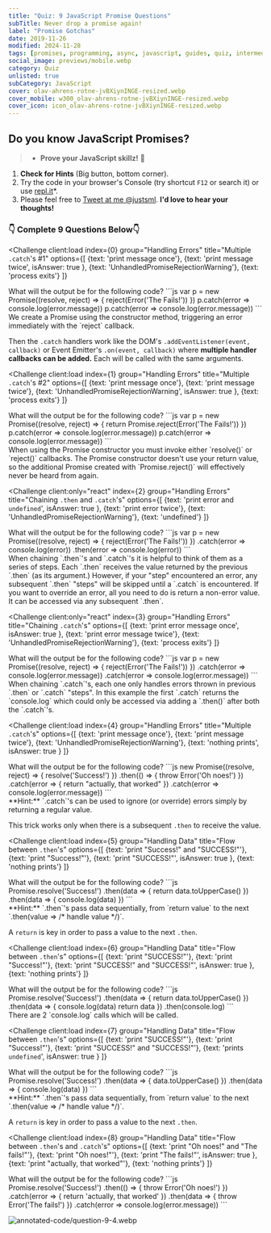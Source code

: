 ```yaml
---
title: "Quiz: 9 JavaScript Promise Questions"
subTitle: Never drop a promise again!
label: "Promise Gotchas"
date: 2019-11-26
modified: 2024-11-28
tags: [promises, programming, async, javascript, guides, quiz, intermediate]
social_image: previews/mobile.webp
category: Quiz
unlisted: true
subCategory: JavaScript
cover: olav-ahrens-rotne-jvBXiynINGE-resized.webp
cover_mobile: w300_olav-ahrens-rotne-jvBXiynINGE-resized.webp
cover_icon: icon_olav-ahrens-rotne-jvBXiynINGE-resized.webp
---
```




## Do you know JavaScript Promises?

> * **Prove your JavaScript skillz!** 🚀

1. **Check for Hints** (Big button, bottom corner).
2. Try the code in your browser's Console (try shortcut `F12` or search it) or use [repl.it](https://repl.it)*.
3. Please feel free to [Tweet at me @justsml](https://twitter.com/intent/tweet?text=Hey%20Dan%2C%20I%20was%20taking%20your%20promises%20quiz%2E%2E%2E&url=https://danlevy.net/). **I'd love to hear your thoughts!**

### 👇 Complete 9 Questions Below👇

<QuizUI>

<Challenge
  client:load
  index={0}
  group="Handling Errors"
  title="Multiple `.catch`'s #1"
  options={[
    {text: 'print message once'},
    {text: 'print message twice', isAnswer: true },
    {text: 'UnhandledPromiseRejectionWarning'},
    {text: 'process exits'}
  ]}
>
  <slot name="question">
  <div className="question">
    What will the output be for the following code?
    ```js
    var p = new Promise((resolve, reject) => {
      reject(Error('The Fails!'))
    })
    p.catch(error => console.log(error.message))
    p.catch(error => console.log(error.message))
    ```
  </div>
  </slot>

  <slot name='explanation'>
  <div className="explanation">
We create a Promise using the constructor method, triggering an error immediately with the `reject` callback.

Then the `.catch` handlers work like the DOM's `.addEventListener(event, callback)` or Event Emitter's `.on(event, callback)` where **multiple handler callbacks can be added.** Each will be called with the same arguments.
    </div>
  </slot>

</Challenge>


<Challenge
  client:load
  index={1}
  group="Handling Errors"
  title="Multiple `.catch`'s #2"
  options={[
    {text: 'print message once'},
    {text: 'print message twice'},
    {text: 'UnhandledPromiseRejectionWarning', isAnswer: true },
    {text: 'process exits'}
  ]}
>
  <slot name="question">
  <div className="question">
    What will the output be for the following code?
    ```js
    var p = new Promise((resolve, reject) => {
      return Promise.reject(Error('The Fails!'))
    })
    p.catch(error => console.log(error.message))
    p.catch(error => console.log(error.message))
    ```
  </div>
  </slot>

  <slot name='explanation'>
  <div className="explanation">
When using the Promise constructor you must invoke either `resolve()` or `reject()` callbacks. The Promise constructor doesn't use your return value, so the additional Promise created with `Promise.reject()` will effectively never be heard from again.
  </div>
  </slot>

</Challenge>

<Challenge
client:only="react"
index={2}
group="Handling Errors"
title="Chaining `.then` and `.catch`'s"
options={[
  {text: 'print error and `undefined`', isAnswer: true },
  {text: 'print error twice'},
  {text: 'UnhandledPromiseRejectionWarning'},
  {text: 'undefined'}
]}
>
<slot name="question">
<div className="question">
  What will the output be for the following code?
  ```js
  var p = new Promise((resolve, reject) => {
      reject(Error('The Fails!'))
    })
    .catch(error => console.log(error))
    .then(error => console.log(error))
  ```
</div>
</slot>

<slot name='explanation'>
<div className="explanation">
When chaining `.then`'s and `.catch`'s it is helpful to think of them as a series of steps. Each `.then` receives the value returned by the previous `.then` (as its argument.) However, if your "step" encountered an error, any subsequent `.then` "steps" will be skipped until a `.catch` is encountered. If you want to override an error, all you need to do is return a non-error value. It can be accessed via any subsequent `.then`.
</div>
</slot>

</Challenge>

<Challenge
client:only="react"
index={3}
group="Handling Errors"
title="Chaining `.catch`'s"
options={[
  {text: 'print error message once', isAnswer: true },
  {text: 'print error message twice'},
  {text: 'UnhandledPromiseRejectionWarning'},
  {text: 'process exits'}
]}
>
<slot name="question">
<div className="question">
  What will the output be for the following code?
  ```js
  var p = new Promise((resolve, reject) => {
      reject(Error('The Fails!'))
    })
    .catch(error => console.log(error.message))
    .catch(error => console.log(error.message))
  ```
</div>
</slot>

<slot name='explanation'>
<div className="explanation">
When chaining `.catch`'s, each one only handles errors thrown in previous `.then` or `.catch` "steps". In this example the first `.catch` returns the `console.log` which could only be accessed via adding a `.then()` after both the `.catch`'s.
</div>
</slot>

</Challenge>

<Challenge
  client:load
  index={4}
  group="Handling Errors"
  title="Multiple `.catch`'s"
  options={[
    {text: 'print message once'},
    {text: 'print message twice'},
    {text: 'UnhandledPromiseRejectionWarning'},
    {text: 'nothing prints', isAnswer: true }
  ]}
>
  <slot name="question">
  <div className="question">
    What will the output be for the following code?
    ```js
    new Promise((resolve, reject) => {
        resolve('Success!')
      })
      .then(() => {
        throw Error('Oh noes!')
      })
      .catch(error => {
        return "actually, that worked"
      })
      .catch(error => console.log(error.message))
    ```
  </div>
  </slot>

  <slot name='explanation'>
  <div className="explanation">
**Hint:** `.catch`'s can be used to ignore (or override) errors simply by returning a regular value.

This trick works only when there is a subsequent `.then` to receive the value.
  </div>
  </slot>

</Challenge>

<Challenge
  client:load
  index={5}
  group="Handling Data"
  title="Flow between `.then`'s"
  options={[
    {text: 'print "Success!" and "SUCCESS!"'},
    {text: 'print "Success!"'},
    {text: 'print "SUCCESS!"', isAnswer: true },
    {text: 'nothing prints'}
  ]}
>
  <slot name="question">
  <div className="question">
    What will the output be for the following code?
    ```js
    Promise.resolve('Success!')
      .then(data => {
        return data.toUpperCase()
      })
      .then(data => {
        console.log(data)
      })
    ```
  </div>
  </slot>

  <slot name='explanation'>
  <div className="explanation">
**Hint:** `.then`'s pass data sequentially, from `return value` to the next `.then(value => /* handle value */)`.

A `return` is key in order to pass a value to the next `.then`.
  </div>
  </slot>

</Challenge>

<Challenge
  client:load
  index={6}
  group="Handling Data"
  title="Flow between `.then`'s"
  options={[
    {text: 'print "SUCCESS!"'},
    {text: 'print "Success!"'},
    {text: 'print "SUCCESS!" and "SUCCESS!"', isAnswer: true },
    {text: 'nothing prints'}
  ]}
>
  <slot name="question">
  <div className="question">
    What will the output be for the following code?
    ```js
    Promise.resolve('Success!')
      .then(data => {
        return data.toUpperCase()
      })
      .then(data => {
        console.log(data)
        return data
      })
      .then(console.log)
    ```
  </div>
  </slot>

  <slot name='explanation'>
  <div className="explanation">
There are 2 `console.log` calls which will be called.
  </div>
  </slot>

</Challenge>

<Challenge
  client:load
  index={7}
  group="Handling Data"
  title="Flow between `.then`'s"
  options={[
    {text: 'print "SUCCESS!"'},
    {text: 'print "Success!"'},
    {text: 'print "SUCCESS!" and "SUCCESS!"'},
    {text: 'prints `undefined`', isAnswer: true }
  ]}
  >
  <slot name="question">
  <div className="question">
    What will the output be for the following code?
    ```js
    Promise.resolve('Success!')
      .then(data => {
        data.toUpperCase()
      })
      .then(data => {
        console.log(data)
      })
    ```
  </div>
  </slot>

  <slot name='explanation'>
  <div className="explanation">
**Hint:** `.then`'s pass data sequentially, from `return value` to the next `.then(value => /* handle value */)`.

A `return` is key in order to pass a value to the next `.then`.
  </div>
  </slot>

</Challenge>

<Challenge
  client:load
  index={8}
  group="Handling Data"
  title="Flow between `.then`'s and `.catch`'s"
  options={[
    {text: 'print "Oh noes!" and "The fails!"'},
    {text: 'print "Oh noes!"'},
    {text: 'print "The fails!"', isAnswer: true },
    {text: 'print "actually, that worked"'},
    {text: 'nothing prints'}
  ]}
>
  <slot name="question">
  <div className="question">
    What will the output be for the following code?
    ```js
    Promise.resolve('Success!')
      .then(() => {
        throw Error('Oh noes!')
      })
      .catch(error => {
        return 'actually, that worked'
      })
      .then(data => {
        throw Error('The fails!')
      })
      .catch(error => console.log(error.message))
    ```
  </div>
  </slot>

  <slot name='explanation'>
  <div className="explanation">

![annotated-code/question-9-4.webp](annotated-code/question-9-4.webp)

  </div>
  </slot>

</Challenge>

</QuizUI>

